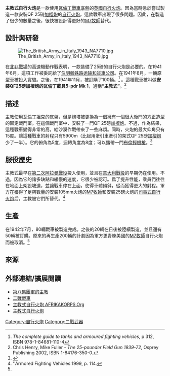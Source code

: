 {{noteTA
|G1=Military
|G2=Uint
|1=zh-cn:炮;zh-hk:炮;zh-tw:砲;
|2=zh-cn:自行火炮;zh-hk:自走炮;zh-tw:自走砲;
|3=zh-hans:坦克;zh-hk:坦克;zh-tw:戰車;
|5=zh-cn:主战坦克;zh-tw:主力戰車;zh-hk:主戰坦克;zh-mo:主戰坦克;
|6=zh-cn:驱逐战车;zh-hk:驅逐戰車;zh-tw:驅逐戰車;
|7=zh-cn:步兵战车;zh-hk:步兵戰車;zh-tw:步兵戰車;
|8=zh-cn:轻型坦克;zh-tw:輕戰車;zh-hk:輕型坦克;zh-mo:輕型坦克;
|9=zh-cn:中型坦克;zh-tw:中戰車;zh-hk:中型坦克;zh-mo:中型坦克;
|4=zh-cn:重型坦克;zh-tw:重戰車;zh-hk:重型坦克;zh-mo:重型坦克;
}}
{{Infobox Weapon
|name= 主教式自行火炮
|image= Image:IWM-E-17430-Bishop-SP-gun-19420925.jpg
|image_size= 300px
|caption=1942年11月，在[[利比亞沙漠|利比亞沙漠]]的主教式自行火炮
|origin= {{Flag|英國}}
|type= [[自行火炮|自行火炮]]
<!-- Type selection -->
|is_artillery=yes
|is_vehicle=yes
|is_UK=yes
<!-- Service history -->
|service= 1942
|used_by={{Flag|英國}}
|wars= [[第二次世界大戰|第二次世界大戰]]
<!-- Production history -->
|designer=
|design_date=1941
|manufacturer=[[伯明翰铁路运输和貨車公司|伯明翰铁路运输和貨車公司]]
|unit_cost=
|production_date=1942–1943
|number= 149
|variants=

|traverse=8°
|elevation= -5°到 +15°

<!-- General specifications -->
|       length={{convert|18|ft|6|in|m|abbr=on}}
|        width={{convert|9|ft|1|in|m|abbr=on}}
|       height={{convert|10|ft|m|abbr=on}}
|       weight=17.5 [[公噸|公噸]] (38,580磅)
<!-- Vehicle/missile specifications -->
|      primary_armament=[[QF_25磅榴彈炮|QF 25磅榴彈炮]](備彈32發)
|    secondary_armament=0.303英寸[[布倫輕機槍|布倫輕機槍]]
|       armour=底盤: 8-60 mm<br> 戰鬥室：13–51 mm
|       engine=[[AEC|AEC]] A190 [[柴油機|柴油機]]
| engine_power=131馬力 (合98千瓦)
|transmission=
|payload_capacity=
|fuel_capacity=
|pw_ratio=7.4馬力/噸
|suspension=螺旋弹簧 3對負重輪
|clearance=
|vehicle_range=90[[英里|英里]](145千米)
|speed=24 km/h
|crew=4 (車長，炮手，裝填手，駕駛員)
}}
'''主教式自行火炮'''是一款使用[[瓦倫丁戰車|瓦倫丁戰車]]底盤的[[英國|英國]][[自行火炮|自行火炮]]。因為當時急於嘗試製造一款安裝QF 25磅[[加榴炮|加榴炮]]的[[自行火炮|自行火炮]]，這款戰車出現了很多問題。因此，在製造了很少的數量之後，很快被設計得更好的[[M7牧師|M7牧師]]替代。

==設計與研發==
[[Image:The_British_Army_in_Italy_1943_NA7710.jpg|left]]

在[[北非戰場|北非戰場]]的高速機動作戰表明，一款裝備了25磅的自行火炮是必要的。在1941年6月，這項工作被委託給了[[伯明翰铁路运输和貨車公司|伯明翰铁路运输和貨車公司]]。在1941年8月，一輛原型車被投入實驗。之後，在1941年11月，被訂購了100輛。<ref name="Complete312">''The complete guide to tanks and armoured fighting vehicles'', p 312, ISBN 978-1-84681-110-4</ref> 。這種戰車被叫做'''安裝QF25磅加榴炮的瓦倫丁載具5-pdr Mk 1'''，通稱'''“主教式”'''。<ref>Chris Henry, Mike Fuller - ''The 25-pounder Field Gun 1939-72'', Osprey Publishing 2002, ISBN 1-84176-350-0.</ref>

==描述==
主教使用[[瓦倫丁坦克|瓦倫丁坦克]]的底盤，但是炮塔被更換為一個擁有一個很大後門的方正造型的固定戰鬥室。在這個戰鬥室中，安裝了一門QF 25磅[[加榴炮|加榴炮]]。不過，作為結果，這種戰車變得非常的高，給沙漠作戰帶來了一些麻煩。同時，火炮的最大仰角只有15度。讓這種戰車的射程只有5900m（比起用牽引車牽引的架式QF 25磅[[加榴炮|加榴炮]]少了一半）。它的俯角為5度，迴轉角度為8度；可以攜帶一門[[布倫輕機槍|布倫輕機槍]]。<ref>{{cite book |last= Trewhitt |first= Philip |title= Armored Fighting Vehicles |year= 1999 |page= 114 |publisher= Amber Books |location= New York, NY |isbn = 0-7607-1260-3}}</ref>

==服役歷史==
主教式最早在[[第二次阿拉曼戰役|第二次阿拉曼戰役]]投入使用，並且在[[意大利戰役|意大利戰役]]的早期仍在使用。不過，因為它的諸多缺點和緩慢的速度，它很少被認可。爲了提升性能，乘員們往往在地面上架設坡道，並讓戰車停在上面，使得車體傾斜，從而獲得更大的射程。軍方在獲得了足夠數量的安裝105mm火炮的[[M7牧師|M7牧師]]和安裝25磅火炮的[[司事式自行火炮|司事式自行火炮]]后，主教被它們所替代。<ref>''Armored Fighting Vehicles 1999, p. 114.</ref>

==生產==
在1942年7月，80輛戰車被製造完成。之後的20輛在日後被陸續製造，並且還有50輛被訂購。原來的再生產200輛的計劃因為軍方更青睞美國的[[M7牧師|M7牧師]]自行火炮而被取消。<ref name="Complete312"/>
==來源==
{{reflist}}

==外部連結/擴展閱讀==
{{战车主题}}
* [http://www.flamesofwar.com/hobby.aspx?art_id=1436 第八集團軍的主教]{{Wayback|url=http://www.flamesofwar.com/hobby.aspx?art_id=1436 |date=20160304030512 }}
* [https://web.archive.org/web/20050724080248/http://www.wwiivehicles.com/unitedkingdom/self_propelled/bishop.html 二戰戰車]
* [https://web.archive.org/web/20090722044301/http://www.afrikakorps.org/bishop.htm 主教式自行火炮 AFRIKAKORPS.Org]
* [https://web.archive.org/web/20090722044301/http://www.afrikakorps.org/bishop.htm 主教式自行火炮]
{{WWIIBritishAFVs}}


[[Category:自行火炮|Category:自行火炮]]
[[Category:二戰武器|Category:二戰武器]]